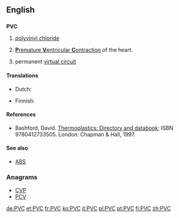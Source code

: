 ==English==
{{wikipedia|PVC (disambiguation)}}

==={{initialism}}===
'''PVC'''

# {{organic compound}} [[polyvinyl chloride|''p''oly''v''inyl ''c''hloride]]
# {{medicine}} [[premature ventricular contraction|'''P'''remature '''V'''entricular '''C'''ontraction]] of the heart.
# {{networking}} permanent [[virtual circuit]]

====Translations====
{{trans-top|organic compound}}
* Dutch: {{t-|nl|PVC}}
{{trans-mid}}
* Finnish: {{t|fi|PVC-muovi}}
{{trans-bottom}}

{{trans-top|medicine}}
{{trans-mid}}
{{trans-bottom}}

====References====
* {{organic chemistry}} Bashford, David.  [http://books.google.com/books?id=ycLq-EYaE0QC&dq=a.+schulman&source=gbs_navlinks_s Thermoplastics: Directory and databook]; ISBN 9780412733505. London: Chapman & Hall, 1997. 

====See also====
* {{sense|chemistry}} [[ABS]]

===Anagrams===
* [[CVP#English|CVP]]
* [[PCV#English|PCV]]

[[de:PVC]]
[[et:PVC]]
[[fr:PVC]]
[[ko:PVC]]
[[it:PVC]]
[[pl:PVC]]
[[pt:PVC]]
[[fi:PVC]]
[[zh:PVC]]